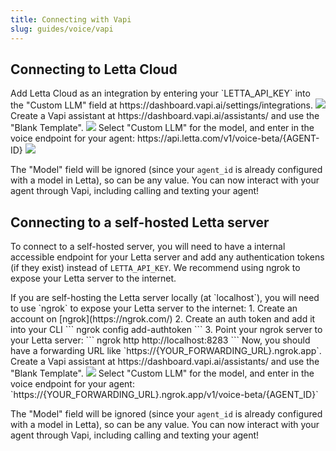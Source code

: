 ```yaml
---
title: Connecting with Vapi 
slug: guides/voice/vapi
---
```


## Connecting to Letta Cloud
<Steps>
  <Step title="Add your `LETTA_API_KEY`">
  Add Letta Cloud as an integration by entering your `LETTA_API_KEY` into the "Custom LLM" field at https://dashboard.vapi.ai/settings/integrations. 
 <img src="../../images/vapi_custom_model.png" />
  </Step>
  <Step title="Create an assistant">
  Create a Vapi assistant at https://dashboard.vapi.ai/assistants/ and use the "Blank Template". 
 <img src="../../images/vapi_create_assistant.png" />
  </Step>
  <Step title="Connect your Letta agent">
  Select "Custom LLM" for the model, and enter in the voice endpoint for your agent: https://api.letta.com/v1/voice-beta/{AGENT-ID}

 <img src="../../images/vapi_model_letta.png" />

 <Note>The "Model" field will be ignored (since your `agent_id` is already configured with a model in Letta), so can be any value. </Note>
  </Step>
  <Step title="Talk to your agent">
  You can now interact with your agent through Vapi, including calling and texting your agent!
  </Step>
  
</Steps>

## Connecting to a self-hosted Letta server
To connect to a self-hosted server, you will need to have a internal accessible endpoint for your Letta server and add any authentication tokens (if they exist) instead of `LETTA_API_KEY`. We recommend using ngrok to expose your Letta server to the internet.

<Steps>
<Step title="Setting up `ngrok`">
If you are self-hosting the Letta server locally (at `localhost`), you will need to use `ngrok` to expose your Letta server to the internet: 
1. Create an account on [ngrok](https://ngrok.com/)
2. Create an auth token and add it into your CLI 
```
ngrok config add-authtoken <YOUR_AUTH_TOKEN> 
```
3. Point your ngrok server to your Letta server: 
```
ngrok http http://localhost:8283
```
Now, you should have a forwarding URL like `https://{YOUR_FORWARDING_URL}.ngrok.app`. 
</Step>
  <Step title="Create an assistant">
  Create a Vapi assistant at https://dashboard.vapi.ai/assistants/ and use the "Blank Template". 
 <img src="../../images/vapi_create_assistant.png" />
  </Step>
  <Step title="Connect your Letta agent">
  Select "Custom LLM" for the model, and enter in the voice endpoint for your agent: `https://{YOUR_FORWARDING_URL}.ngrok.app/v1/voice-beta/{AGENT_ID}`

 <Note>The "Model" field will be ignored (since your `agent_id` is already configured with a model in Letta), so can be any value. </Note>
  </Step>
  <Step title="Talk to your agent">
  You can now interact with your agent through Vapi, including calling and texting your agent!
  </Step>
</Steps>



